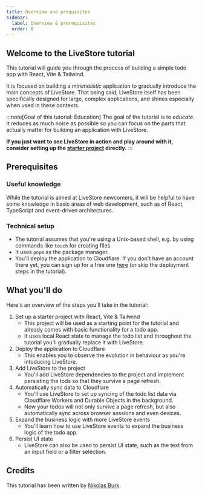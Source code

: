 ```yaml
---
title: Overview and prequisites
sidebar:
  label: Overview & prerequisites
  order: 0
---
```


## Welcome to the LiveStore tutorial

This tutorial will guide you through the process of building a simple todo app with React, Vite & Tailwind.

It is focused on building a _minimalistic_ application to gradually introduce the main concepts of LiveStore. That being said, LiveStore itself has been specifically designed for large, complex applications, and shines especially when used in these contexts.

:::note[Goal of this tutorial: Education]
The goal of the tutorial is to _educate_. It reduces as much noise as possible so you can focus on the parts that actually matter for building an application with LiveStore. 

**If you just want to see LiveStore in action and play around with it, consider setting up the [starter project](../../getting-started/react-web/) directly.**
:::

## Prerequisites

### Useful knowledge

While the tutorial is aimed at LiveStore newcomers, it will be helpful to have some knowledge in basic areas of web development, such as of React, TypeScript and event-driven architectures.

### Technical setup

- The tutorial assumes that you're using a Unix-based shell, e.g. by using commands like `touch` for creating files.
- It uses `pnpm` as the package manager.
- You'll deploy the application to Cloudflare. If you don't have an account there yet, you can sign up for a free one [here](https://dash.cloudflare.com/sign-up) (or skip the deployment steps in the tutorial).

## What you'll do

Here's an overview of the steps you'll take in the tutorial:

1. Set up a starter project with React, Vite & Tailwind
    - This project will be used as a starting point for the tutorial and already comes with basic functionality for a todo app. 
    - It uses local React state to manage the todo list and throughout the tutorial you'll gradually replace it with LiveStore.
1. Deploy the application to Cloudflare 
    - This enables you to observe the evolution in behaviour as you're intoducing LiveStore.
1. Add LiveStore to the project
    - You'll add LiveStore dependencies to the project and implement persisting the tods so that they survive a page refresh.
1. Automatically sync data to Cloudflare
    - You'll use LiveStore to set up syncing of the todo list data via Cloudflare Workers and Durable Objects in the background. 
    - Now your todos will not only survive a page refresh, but also automatically sync across browser sessions and even devices.
1. Expand the business logic with more LiveStore events
    - You'll learn how to use LiveStore events to expand the business logic of the todo app.
1. Persist UI state
    - LiveStore can also be used to persist UI state, such as the text from an input field or a filter selection.


## Credits

This tutorial has been written by [Nikolas Burk](https://x.com/nikolasburk).
